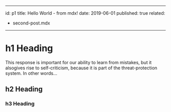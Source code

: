 
---
id: p1
title: Hello World - from mdx!
date: 2019-06-01
published: true
related: 
  - second-post.mdx
---

# h1 Heading

This response is important for our ability to learn from mistakes, but it alsogives rise to self-criticism, because it is part of the threat-protection system. In other words…

## h2 Heading

### h3 Heading
